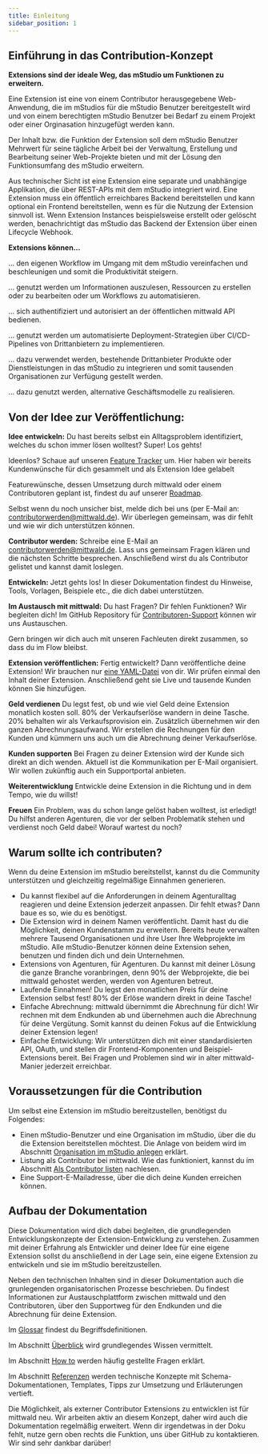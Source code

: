 ```yaml
---
title: Einleitung
sidebar_position: 1
---
```


## Einführung in das Contribution-Konzept

**Extensions sind der ideale Weg, das mStudio um Funktionen zu erweitern.**

Eine Extension ist eine von einem Contributor herausgegebene Web-Anwendung, die im mStudios für die mStudio Benutzer bereitgestellt wird und von einem berechtigten mStudio Benutzer bei Bedarf zu einem Projekt oder einer Orginasation hinzugefügt werden kann.

Der Inhalt bzw. die Funktion der Extension soll dem mStudio Benutzer Mehrwert für seine tägliche Arbeit bei der Verwaltung, Erstellung und Bearbeitung seiner Web-Projekte bieten und mit der Lösung den Funktionsumfang des mStudio erweitern.

Aus technischer Sicht ist eine Extension eine separate und unabhängige Applikation, die über REST-APIs mit dem mStudio integriert wird.
Eine Extension muss ein öffentlich erreichbares Backend bereitstellen und kann optional ein Frontend bereitstellen, wenn es für die Nutzung der Extension sinnvoll ist.
Wenn Extension Instances beispielsweise erstellt oder gelöscht werden, benachrichtigt das mStudio das Backend der Extension über einen Lifecycle Webhook.

**Extensions können...**

... den eigenen Workflow im Umgang mit dem mStudio vereinfachen und beschleunigen und somit die Produktivität steigern.

... genutzt werden um Informationen auszulesen, Ressourcen zu erstellen oder zu bearbeiten oder um Workflows zu automatisieren.

... sich authentifiziert und autorisiert an der öffentlichen mittwald API bedienen.

... genutzt werden um automatisierte Deployment-Strategien über CI/CD-Pipelines von Drittanbietern zu implementieren.

... dazu verwendet werden, bestehende Drittanbieter Produkte oder Dienstleistungen in das mStudio zu integrieren und somit tausenden Organisationen zur Verfügung gestellt werden.

... dazu genutzt werden, alternative Geschäftsmodelle zu realisieren.

## Von der Idee zur Veröffentlichung:

**Idee entwickeln:**
Du hast bereits selbst ein Alltagsproblem identifiziert, welches du schon immer lösen wolltest?
Super! Los gehts!

Ideenlos? Schaue auf unseren [Feature Tracker](https://github.com/mittwald/feature-requests/issues) um.
Hier haben wir bereits Kundenwünsche für dich gesammelt und als Extension Idee gelabelt

Featurewünsche, dessen Umsetzung durch mittwald oder einem Contributoren geplant ist, findest du auf unserer [Roadmap](https://github.com/orgs/mittwald/projects/1/views/1).

Selbst wenn du noch unsicher bist, melde dich bei uns (per E-Mail an: contributorwerden@mittwald.de).
Wir überlegen gemeinsam, was dir fehlt und wie wir dich unterstützen können.

**Contributor werden:**
Schreibe eine E-Mail an contributorwerden@mittwald.de.
Lass uns gemeinsam Fragen klären und die nächsten Schritte besprechen.
Anschließend wirst du als Contributor gelistet und kannst damit loslegen.

**Entwickeln:**
Jetzt gehts los!
In dieser Dokumentation findest du Hinweise, Tools, Vorlagen, Beispiele etc., die dich dabei unterstützen.

**Im Austausch mit mittwald:**
Du hast Fragen? Dir fehlen Funktionen? Wir begleiten dich!
Im GitHub Repository für [Contributoren-Support](https://github.com/mittwald/contributor-support) können wir uns Austauschen.

Gern bringen wir dich auch mit unseren Fachleuten direkt zusammen, so dass du im Flow bleibst.

**Extension veröffentlichen:**
Fertig entwickelt? Dann veröffentliche deine Extension!
Wir brauchen nur [eine YAML-Datei](reference/extensions) von dir.
Wir prüfen einmal den Inhalt deiner Extension.
Anschließend geht sie Live und tausende Kunden können Sie hinzufügen.

**Geld verdienen**
Du legst fest, ob und wie viel Geld deine Extension monatlich kosten soll.
80% der Verkaufserlöse wandern in deine Tasche.
20% behalten wir als Verkaufsprovision ein.
Zusätzlich übernehmen wir den ganzen Abrechnungsaufwand.
Wir erstellen die Rechnungen für den Kunden und kümmern uns auch um die Abrechnung deiner Verkaufserlöse.

**Kunden supporten**
Bei Fragen zu deiner Extension wird der Kunde sich direkt an dich wenden.
Aktuell ist die Kommunikation per E-Mail organisiert.
Wir wollen zukünftig auch ein Supportportal anbieten.

**Weiterentwicklung**
Entwickle deine Extension in die Richtung und in dem Tempo, wie du willst!

**Freuen**
Ein Problem, was du schon lange gelöst haben wolltest, ist erledigt!
Du hilfst anderen Agenturen, die vor der selben Problematik stehen und verdienst noch Geld dabei!
Worauf wartest du noch?

## Warum sollte ich contributen?

Wenn du deine Extension im mStudio bereitstellst, kannst du die Community unterstützen und gleichzeitig regelmäßige Einnahmen generieren.

- Du kannst flexibel auf die Anforderungen in deinem Agenturalltag reagieren und deine Extension jederzeit anpassen.
  Dir fehlt etwas? Dann baue es so, wie du es benötigst.
- Die Extension wird in deinem Namen veröffentlicht.
  Damit hast du die Möglichkeit, deinen Kundenstamm zu erweitern.
  Bereits heute verwalten mehrere Tausend Organisationen und ihre User Ihre Webprojekte im mStudio.
  Alle mStudio-Benutzer können deine Extension sehen, benutzen und finden dich und dein Unternehmen.
- Extensions von Agenturen, für Agenturen.
  Du kannst mit deiner Lösung die ganze Branche voranbringen, denn 90% der Webprojekte, die bei mittwald gehostet werden, werden von Agenturen betreut.
- Laufende Einnahmen!
  Du legst den monatlichen Preis für deine Extension selbst fest!
  80% der Erlöse wandern direkt in deine Tasche!
- Einfache Abrechnung:
  mittwald übernimmt die Abrechnung für dich!
  Wir rechnen mit dem Endkunden ab und übernehmen auch die Abrechnung für deine Vergütung.
  Somit kannst du deinen Fokus auf die Entwicklung deiner Extension legen!
- Einfache Entwicklung:
  Wir unterstützen dich mit einer standardisierten API, OAuth, und stellen dir Frontend-Komponenten und Beispiel-Extensions bereit.
  Bei Fragen und Problemen sind wir in alter mittwald-Manier jederzeit erreichbar.

## Voraussetzungen für die Contribution

Um selbst eine Extension im mStudio bereitzustellen, benötigst du Folgendes:

- Einen mStudio-Benutzer und eine Organisation im mStudio, über die du die Extension bereitstellen möchtest.
  Die Anlage von beidem wird im Abschnitt [Organisation im mStudio anlegen](./how-to/become-contributor#organisation-im-mstudio-anlegen) erklärt.
- Listung als Contributor bei mittwald.
  Wie das funktioniert, kannst du im Abschnitt [Als Contributor listen](./how-to/become-contributor#als-contributor-listen) nachlesen.
- Eine Support-E-Mailadresse, über die dich deine Kunden erreichen können.

## Aufbau der Dokumentation

Diese Dokumentation wird dich dabei begleiten, die grundlegenden Entwicklungskonzepte der Extension-Entwicklung zu verstehen.
Zusammen mit deiner Erfahrung als Entwickler und deiner Idee für eine eigene Extension sollst du anschließend in der Lage sein, eine eigene Extension zu entwickeln und sie im mStudio bereitzustellen.

Neben den technischen Inhalten sind in dieser Dokumentation auch die grunlegenden organisatorischen Prozesse beschrieben.
Du findest Informationen zur Austauschplattform zwischen mittwald und den Contributoren, über den Supportweg für den Endkunden und die Abrechnung für deine Extension.

Im [Glossar](glossary) findest du Begriffsdefinitionen.

Im Abschnitt [Überblick](../category/overview) wird grundlegendes Wissen vermittelt.

Im Abschnitt [How to](../category/how-to) werden häufig gestellte Fragen erklärt.

Im Abschnitt [Referenzen](../category/reference) werden technische Konzepte mit Schema-Dokumentationen, Templates, Tipps zur Umsetzung und Erläuterungen vertieft.

Die Möglichkeit, als externer Contributor Extensions zu entwicklen ist für mittwald neu.
Wir arbeiten aktiv an diesem Konzept, daher wird auch die Dokumentation regelmäßig erweitert.
Wenn dir irgendetwas in der Doku fehlt, nutze gern oben rechts die Funktion, uns über GitHub zu kontaktieren.
Wir sind sehr dankbar darüber!

